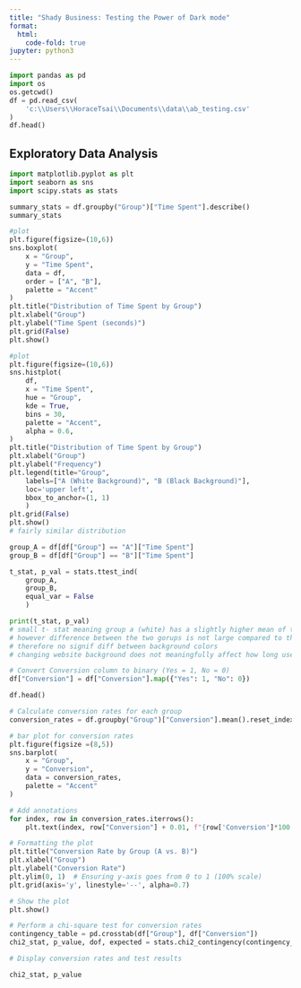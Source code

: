 ```yaml
---
title: "Shady Business: Testing the Power of Dark mode"
format:
  html:
    code-fold: true
jupyter: python3
---
```


```python
import pandas as pd
import os
os.getcwd()
df = pd.read_csv(
    'c:\\Users\\HoraceTsai\\Documents\\data\\ab_testing.csv'
)
df.head()

```

## Exploratory Data Analysis

```python
import matplotlib.pyplot as plt
import seaborn as sns
import scipy.stats as stats

summary_stats = df.groupby("Group")["Time Spent"].describe()
summary_stats

#plot 
plt.figure(figsize=(10,6))
sns.boxplot(
    x = "Group",
    y = "Time Spent",
    data = df,
    order = ["A", "B"],
    palette = "Accent"
)
plt.title("Distribution of Time Spent by Group")
plt.xlabel("Group")
plt.ylabel("Time Spent (seconds)")
plt.grid(False)
plt.show()
```

```python
#plot 
plt.figure(figsize=(10,6))
sns.histplot(
    df,
    x = "Time Spent",
    hue = "Group",
    kde = True,
    bins = 30,
    palette = "Accent",
    alpha = 0.6,
)
plt.title("Distribution of Time Spent by Group")
plt.xlabel("Group")
plt.ylabel("Frequency")
plt.legend(title="Group", 
    labels=["A (White Background)", "B (Black Background)"], 
    loc='upper left',
    bbox_to_anchor=(1, 1)
    )
plt.grid(False)
plt.show()
# fairly similar distribution
```

```python
group_A = df[df["Group"] == "A"]["Time Spent"]
group_B = df[df["Group"] == "B"]["Time Spent"]

t_stat, p_val = stats.ttest_ind(
    group_A, 
    group_B,
    equal_var = False
    )

print(t_stat, p_val)
# small t- stat meaning group a (white) has a slightly higher mean of time spent vs group B
# however difference between the two gorups is not large compared to the variability of the data
# therefore no signif diff between background colors 
# changing website background does not meaningfully affect how long users stay
```

```python
# Convert Conversion column to binary (Yes = 1, No = 0)
df["Conversion"] = df["Conversion"].map({"Yes": 1, "No": 0})

df.head()
```

```python
# Calculate conversion rates for each group
conversion_rates = df.groupby("Group")["Conversion"].mean().reset_index()

# bar plot for conversion rates
plt.figure(figsize =(8,5))
sns.barplot(
    x = "Group",
    y = "Conversion",
    data = conversion_rates,
    palette = "Accent"
)

# Add annotations
for index, row in conversion_rates.iterrows():
    plt.text(index, row["Conversion"] + 0.01, f"{row['Conversion']*100:.2f}%", ha='center', fontsize=12)

# Formatting the plot
plt.title("Conversion Rate by Group (A vs. B)")
plt.xlabel("Group")
plt.ylabel("Conversion Rate")
plt.ylim(0, 1)  # Ensuring y-axis goes from 0 to 1 (100% scale)
plt.grid(axis='y', linestyle='--', alpha=0.7)

# Show the plot
plt.show()
```

```python
# Perform a chi-square test for conversion rates
contingency_table = pd.crosstab(df["Group"], df["Conversion"])
chi2_stat, p_value, dof, expected = stats.chi2_contingency(contingency_table)

# Display conversion rates and test results

chi2_stat, p_value
```